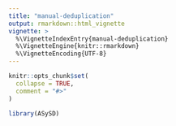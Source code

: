 ```yaml
---
title: "manual-deduplication"
output: rmarkdown::html_vignette
vignette: >
  %\VignetteIndexEntry{manual-deduplication}
  %\VignetteEngine{knitr::rmarkdown}
  %\VignetteEncoding{UTF-8}
---
```


```r
knitr::opts_chunk$set(
  collapse = TRUE,
  comment = "#>"
)
```

```r
library(ASySD)
```
